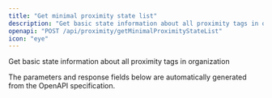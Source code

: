 ```yaml
---
title: "Get minimal proximity state list"
description: "Get basic state information about all proximity tags in organization"
openapi: "POST /api/proximity/getMinimalProximityStateList"
icon: "eye"
---
```


Get basic state information about all proximity tags in organization

<Note>
The parameters and response fields below are automatically generated from the OpenAPI specification.
</Note>
